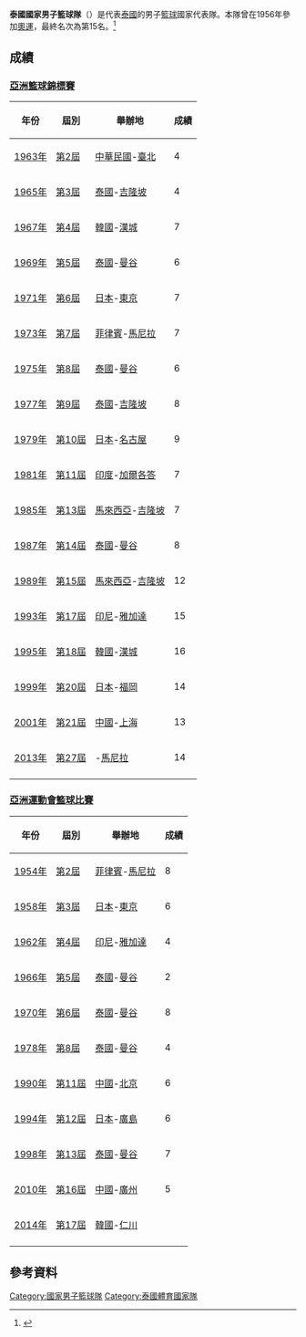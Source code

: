 {{Link style|time=2015-12-11T07:59:38+00:00}}
{{Infobox national basketball team
 | country = 泰國 
 | country_alt       = ประเทศไทย
 | coach = Manu Niyomy Indee
 | fiba_ranking = 第105名{{decrease}} 3 (2019年9月16日)
 | joined_fiba = 1953
 |logo= Flag of Thailand.svg
 | fiba_zone = 亞洲籃球總會
 | zone_championship = [[亞洲籃球錦標賽|亞錦賽]]
 | national_fed = [[泰國籃球協會|泰國籃球協會]]
 | zone_appearances = 18
 | zone_medals = 無
 | wc_appearances = 無
 | wc_medals = 無
 | a_body = ff0000
| h_body = FFFFFF
| oly_appearances= 1 ([[1956年夏季奧林匹克運動會籃球比賽|1956]])
 | oly_medals = 無|
| zone_championship2 = [[亞洲運動會籃球比賽|亞運會]]
| zone_appearances2  = 7
| zone_medals2       = [[Image:Silver_medal_asia.svg|16px]] ''銀牌'': [[1966年亞洲運動會籃球比賽|1966]]
| h_pattern_b = _detroitpistonsh 
| h_body = ffffff
|h_shorts         = FFffff
|h_pattern_s      = _red_stripes_adidas
|a_pattern_b      = _blackbow
|a_shorts         = FF0000
|a_pattern_s      = _white stripes
}}
'''泰國國家男子籃球隊'''（{{lang-en|'''Thailand national basketball team'''}}）是代表[[泰國|泰國]]的男子[[籃球|籃球]]國家代表隊。本隊曾在1956年參加[[奧運|奧運]]，最終名次為第15名。<ref>{{Cite web|title=1956年墨尔本奥运会男子篮球结果|url=https://olympics.com/zh/olympic-games/melbourne-1956/results/basketball/basketball-men|access-date=2022-02-27}}</ref>

==成績==
=== [[亞洲籃球錦標賽|亞洲籃球錦標賽]] ===
{| class="wikitable" style="text-align: center;"
|-
!年份
!屆別
!舉辦地
!成績
|-
|[[1963年亞洲籃球錦標賽|1963年]]||[[1963年亞洲籃球錦標賽|第2屆]]||align=left| {{flagicon|ROC}} [[中華民國|中華民國]]-[[臺北|臺北]]||4
|-
|[[:en:1965_ABC_Championship|1965年]]||[[:en:1965_ABC_Championship|第3屆]]||align=left| {{flagicon|THA}} [[泰國|泰國]]-[[吉隆坡|吉隆坡]]||4
|-
|[[:en:1967_ABC_Championship|1967年]]||[[:en:1967_ABC_Championship|第4屆]]||align=left| {{flagicon|KOR}} [[韓國|韓國]]-[[漢城|漢城]]||7
|-
|[[:en:1969_ABC_Championship|1969年]]||[[:en:1969_ABC_Championship|第5屆]]||align=left| {{flagicon|THA}} [[泰國|泰國]]-[[曼谷|曼谷]]||6
|-
|[[:en:1971_ABC_Championship|1971年]]||[[:en:1971_ABC_Championship|第6屆]]||align=left| {{flagicon|JPN}} [[日本|日本]]-[[東京|東京]]||7
|-
|[[:en:1973_ABC_Championship|1973年]]||[[:en:1973_ABC_Championship|第7屆]]||align=left| {{flagicon|PHL}} [[菲律賓|菲律賓]]-[[馬尼拉|馬尼拉]]||7
|-
|[[:en:1975_ABC_Championship|1975年]]||[[:en:1975_ABC_Championship|第8屆]]||align=left| {{flagicon|PHL}} [[泰國|泰國]]-[[曼谷|曼谷]]||6
|-
|[[:en:1977_ABC_Championship|1977年]]||[[:en:1977_ABC_Championship|第9屆]]||align=left| {{flagicon|PHL}} [[泰國|泰國]]-[[吉隆坡|吉隆坡]]||8
|-
|[[:en:1979_ABC_Championship|1979年]]||[[:en:1979_ABC_Championship|第10屆]]||align=left| {{flagicon|PHL}} [[日本|日本]]-[[名古屋|名古屋]]||9
|-
|[[:en:1981_ABC_Championship|1981年]]||[[:en:1981_ABC_Championship|第11屆]]||align=left| {{flagicon|PHL}} [[印度|印度]]-[[加爾各答|加爾各答]]||7
|-
|[[:en:1985_ABC_Championship|1985年]]||[[:en:1985_ABC_Championship|第13屆]]||align=left| {{flagicon|MAS}} [[馬來西亞|馬來西亞]]-[[吉隆坡|吉隆坡]]||7
|-
|[[:en:1987_ABC_Championship|1987年]]||[[:en:1987_ABC_Championship|第14屆]]||align=left| {{flagicon|THA}} [[泰國|泰國]]-[[曼谷|曼谷]]||8
|-
|[[:en:1989_ABC_Championship|1989年]]||[[:en:1989_ABC_Championship|第15屆]]||align=left| {{flagicon|MAS}} [[馬來西亞|馬來西亞]]-[[吉隆坡|吉隆坡]]||12
|-
|[[:en:1993_ABC_Championship|1993年]]||[[:en:1993_ABC_Championship|第17屆]]||align=left| {{flagicon|INA}} [[印尼|印尼]]-[[雅加達|雅加達]]||15
|-
|[[:en:1995_ABC_Championship|1995年]]||[[:en:1995_ABC_Championship|第18屆]]||align=left| {{flagicon|KOR}} [[韓國|韓國]]-[[漢城|漢城]]||16
|-
|[[:en:1999_ABC_Championship|1999年]]||[[:en:1999_ABC_Championship|第20屆]]||align=left| {{flagicon|JPN}} [[日本|日本]]-[[福岡|福岡]]||14
|-
|[[:en:2001_ABC_Championship|2001年]]||[[:en:2001_ABC_Championship|第21屆]]||align=left| {{flagicon|CHN}} [[中國|中國]]-[[上海|上海]]||13
|-
|[[2013年亞洲籃球錦標賽|2013年]]||[[2013年亞洲籃球錦標賽|第27屆]]||align=left| {{PHI}}-[[馬尼拉|馬尼拉]]||14
|-
|}


=== [[亞洲運動會籃球比賽|亞洲運動會籃球比賽]] ===
{| class="wikitable" style="text-align: center;"
|-
!年份
!屆別
!舉辦地
!成績
|-
|[[:en:Basketball_at_the_1954_Asian_Games|1954年]]||[[:en:Basketball_at_the_1954_Asian_Games|第2屆]]||align=left| {{flagicon|PHI}} [[菲律賓|菲律賓]]-[[馬尼拉|馬尼拉]]|| 8 
|-
|[[:en:Basketball_at_the_1958_Asian_Games|1958年]]||[[:en:Basketball_at_the_1958_Asian_Games|第3屆]]||align=left| {{flagicon|JPN}} [[日本|日本]]-[[東京|東京]]|| 6 
|-
|[[:en:Basketball_at_the_1962_Asian_Games|1962年]]||[[:en:Basketball_at_the_1962_Asian_Games|第4屆]]||align=left| {{flagicon|IDN}} [[印尼|印尼]]-[[雅加達|雅加達]]|| 4 
|-
|[[:en:Basketball_at_the_1966_Asian_Games|1966年]]||[[:en:Basketball_at_the_1966_Asian_Games|第5屆]]||align=left| {{flagicon|THA}} [[泰國|泰國]]-[[曼谷|曼谷]]|| 2 
|-
|[[:en:Basketball_at_the_1970_Asian_Games|1970年]]||[[:en:Basketball_at_the_1970_Asian_Games|第6屆]]||align=left| {{flagicon|THA}} [[泰國|泰國]]-[[曼谷|曼谷]]|| 8 
|-
|[[:en:Basketball_at_the_1978_Asian_Games|1978年]]||[[:en:Basketball_at_the_1978_Asian_Games|第8屆]]||align=left| {{flagicon|THA}} [[泰國|泰國]]-[[曼谷|曼谷]]|| 4 
|-
|[[:en:Basketball_at_the_1990_Asian_Games|1990年]]||[[:en:Basketball_at_the_1990_Asian_Games|第11屆]]||align=left| {{flagicon|CHN}} [[中國|中國]]-[[北京|北京]]|| 6 
|-
|[[:en:Basketball_at_the_1994_Asian_Games|1994年]]||[[:en:Basketball_at_the_1994_Asian_Games|第12屆]]||align=left| {{flagicon|JPN}} [[日本|日本]]-[[廣島|廣島]]|| 6 
|-
|[[:en:Basketball_at_the_1998_Asian_Games|1998年]]||[[:en:Basketball_at_the_1998_Asian_Games|第13屆]]||align=left| {{flagicon|THA}} [[泰國|泰國]]-[[曼谷|曼谷]]|| 7 
|-
|[[:en:Basketball_at_the_2010_Asian_Games|2010年]]||[[:en:Basketball_at_the_2010_Asian_Games|第16屆]]||align=left| {{flagicon|CHN}} [[中國|中國]]-[[廣州|廣州]]|| 5 
|-
|[[:en:Basketball_at_the_2014_Asian_Games|2014年]]||[[:en:Basketball_at_the_2014_Asian_Games|第17屆]]||align=left| {{flagicon|KOR}} [[韓國|韓國]]-[[仁川|仁川]]||
|-
|}

== 參考資料 ==
{{Reflist}}


{{bb start}} 
{{亚洲篮球协会男子队}}
{{bb end}} 


{{DEFAULTSORT:Thailand national basketball team}}
[[Category:國家男子籃球隊|Category:國家男子籃球隊]]
[[Category:泰國體育國家隊|Category:泰國體育國家隊]]